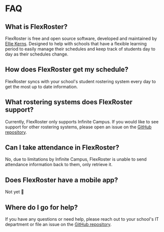 
# FAQ

## What is FlexRoster?

FlexRoster is free and open source software, developed and maintained by [Ellie Kerns](https://github.com/biohackerellie). Designed to help with schools that have a flexible learning period to easily manage their schedules and keep track of students day to day as their schedules change.

## How does FlexRoster get my schedule?

FlexRoster syncs with your school's student rostering system every day to get the most up to date information.

## What rostering systems does FlexRoster support?

Currently, FlexRoster only supports Infinite Campus. If you would like to see support for other rostering systems, please open an issue on the [GitHub repository](https://github.com/biohackerellie/flexroster).

## Can I take attendance in FlexRoster?

No, due to limitations by Infinite Campus, FlexRoster is unable to send attendance information back to them, only retrieve it.

## Does FlexRoster have a mobile app?

Not yet 👀

## Where do I go for help?

If you have any questions or need help, please reach out to your school's IT department or file an issue on the [GitHub repository](https://github.com/biohackerellie/flexroster).
